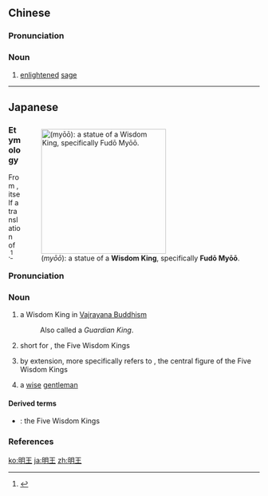 ==Chinese==
{{zh-forms}}

===Pronunciation===
{{zh-pron
|m=míngwáng
|c=ming4 wong4
|mn=bêng-ông
|cat=n
}}

===Noun===
{{zh-noun}}

# {{lb|zh|literary|honorific}} [[enlightened]] [[sage]] {{gloss|referring to the monarch}}

----

==Japanese==
<div style="float:right;">
{{wikipedia|lang=ja}}
{{wikipedia|Wisdom King}}
[[File:Hattasan_Fudōmyōō.JPG|thumb|250px|{{lang|ja|明王}} (''myōō''): a statue of a '''Wisdom King''', specifically '''Fudō Myōō'''.]]
</div>
{{ja-kanjitab|みょう|おう|yomi=on}}

===Etymology===
{{ja-etym-buddhist}}

From {{etyl|ltc|ja|sort=みょうおう}} {{m|ltc|明王|tr=*miæng *hiuɑng|lit=wisdom king}}, itself a translation of {{etyl|sa|ja|sort=みょうおう}} {{m|sa|विद्याराज|tr=vidyārāja||knowledge king}}.<ref name="KDJ">{{R:Kokugo Dai Jiten}}</ref>

===Pronunciation===
{{ja-pron|yomi=goon|acc=3|acc_ref=DJR|みょうおう}}

===Noun===
{{ja-noun|みょうおう}}

# {{lb|ja|sort=みょうおう|religion|Buddhism}} a Wisdom King in [[w:Vajrayana|Vajrayana Buddhism]]
#: Also called a ''Guardian King''.
# {{lb|ja|sort=みょうおう|religion|Buddhism}} short for {{ja-l|五大明王||Go Dai Myōō}}, the Five Wisdom Kings
# {{lb|ja|sort=みょうおう|religion|Buddhism}} by extension, more specifically refers to {{ja-l|不動明王||Fudō Myōō}}, the central figure of the Five Wisdom Kings
# {{lb|ja|sort=みょうおう|rare}} a [[wise]] [[gentleman]]

====Derived terms====
* {{ja-l|五大明王|ごだいみょうおう|Go Dai Myōō}}: the Five Wisdom Kings

===References===
<references/>

[[ko:明王]]
[[ja:明王]]
[[zh:明王]]
